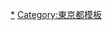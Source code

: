 {{Navbox
|name = 大田區的町名
|state = {{{state|autocollapse}}}
|titlestyle = background:#efefef;
|bodystyle = background:#f9f9f9;
|groupstyle = background:#efefef;vertical-align:top;padding:0.125em 0.25em;
|liststyle = width:auto;
|oddstyle = background:#fcfcfc;
|evenstyle =

|title={{flagicon image|Flag of Ota, Tokyo.svg}} [[大田區]]町名
|group1=舊{{link-ja|大森區|大森区}}
|list1=[[池上 (大田區)|池上]] &#124; [[石川町 (大田區)|石川町]] &#124; [[鵜之木]] &#124; [[大森北]] &#124; [[大森中]] &#124; [[大森西]] &#124; [[大森本町]] &#124; [[大森東]] &#124; [[大森南]] &#124; [[上池台]] &#124; [[北千束]] &#124; [[北馬込]] &#124; [[北嶺町]] &#124; [[久原]] &#124; [[山王 (大田區)|山王]] &#124; [[千鳥 (大田區)|千鳥]] &#124; [[中央 (大田區)|中央]] &#124; [[田園調布]] &#124; [[田園調布|田園調布本町]] &#124; [[田園調布|田園調布南]] &#124; [[仲池上]] &#124; [[中馬込]] &#124; [[西馬込]] &#124; [[西嶺町]] &#124; [[東馬込]] &#124; [[東嶺町]] &#124; [[東雪谷]] &#124; [[南久原]] &#124; [[南千束]] &#124; [[南馬込]] &#124; [[南雪谷]] &#124; [[雪谷大塚町]]
|group2=舊{{link-ja|蒲田區|蒲田区}}
|list2=[[蒲田]] &#124; [[蒲田本町]] &#124; [[北糀谷]] &#124; [[下丸子]] &#124; [[新蒲田]] &#124; [[多摩川 (大田區)|多摩川]] &#124; [[仲六鄉]] &#124; [[西蒲田]] &#124; [[西糀谷]] &#124; [[西六鄉]] &#124; [[萩中]] &#124; [[羽田 (大田區)|羽田]] &#124; [[羽田旭町]] &#124; [[東蒲田]] &#124; [[東糀谷]] &#124; [[東矢口]] &#124; [[東六鄉]] &#124; [[本羽田]] &#124; [[南蒲田]] &#124; [[南六鄉]] &#124; [[矢口]]
|group3=新興填海地
|list3=[[京濱島]] &#124; [[昭和島]] &#124; [[城南島]] &#124; [[東海 (大田區)|東海]] &#124; [[羽田空港 (大田區)|羽田空港]] &#124; [[大森故鄉濱邊公園|故鄉濱邊公園]] &#124; [[平和島]] &#124; [[平和之森公園 (大田區)|平和之森公園]]
|group4=相關地域
|list4={{link-ja|大森 (大田區)|大森 (大田区)|大森}} &#124; {{link-ja|雪谷|雪ヶ谷}} &#124; {{link-ja|糀谷|糀谷}}
}}<noinclude>
[[Category:大田區町名|*]]
[[Category:東京都模板]]
</noinclude>